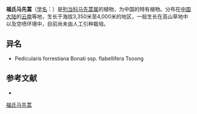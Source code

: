{{Speciesbox
| name = 福氏马先蒿
| status = 
| status_system = 
| image =
| genus = Pedicularis
| species = forrestiana
| authority = Bonati
| subdivision_ranks =[[亚种|亚种]]
| subdivision =
* 福氏马先蒿 ''P. f.'' subsp. ''forrestiana''
* [[福氏马先蒿扇苞|福氏马先蒿扇苞]] ''P. f.'' subsp. ''flabellifera''
}}

'''福氏马先蒿'''（[[学名|学名]]：{{lang|la|''Pedicularis forrestiana''}}）是[[列当科|列当科]][[马先蒿属|马先蒿属]]的植物，为中国的特有植物。分布在[[中国大陆|中国大陆]]的[[云南|云南]]等地，生长于海拔3,350米至4,000米的地区，一般生长在高山草地中以及空喷环境中，目前尚未由人工引种栽培。

== 异名 ==
* Pedicularis forrestiana Bonati ssp. flabellifera Tsoong

== 参考文献 ==
<div class="references-small">
* {{cite web| url =http://www.bioinfo.cn/db05/KmzwSpecies.php?action=view&id=21172| title =福氏马先蒿（亚种）| work =《中国高等植物数据库全库》| publisher =中国科学院微生物研究所| author =昆明植物研究所| accessdate =2009-02-25| deadurl =yes| archiveurl =https://web.archive.org/web/20160305045002/http://www.bioinfo.cn/db05/KmzwSpecies.php?action=view&id=21172| archivedate =2016-03-05}}
</div>
{{Taxonbar|from=Q3373970}}

[[Category:马先蒿属|福氏马先蒿]]


{{植物小作品}}